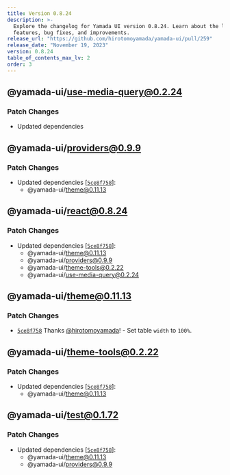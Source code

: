 ```yaml
---
title: Version 0.8.24
description: >-
  Explore the changelog for Yamada UI version 0.8.24. Learn about the latest
  features, bug fixes, and improvements.
release_url: "https://github.com/hirotomoyamada/yamada-ui/pull/259"
release_date: "November 19, 2023"
version: 0.8.24
table_of_contents_max_lv: 2
order: 3
---
```


## @yamada-ui/use-media-query@0.2.24

### Patch Changes

- Updated dependencies

## @yamada-ui/providers@0.9.9

### Patch Changes

- Updated dependencies \[[`5ce8f758`](https://github.com/hirotomoyamada/yamada-ui/commit/5ce8f75861750ef08e8a848e1a5d3d82295edfda)]:
  - @yamada-ui/theme@0.11.13

## @yamada-ui/react@0.8.24

### Patch Changes

- Updated dependencies \[[`5ce8f758`](https://github.com/hirotomoyamada/yamada-ui/commit/5ce8f75861750ef08e8a848e1a5d3d82295edfda)]:
  - @yamada-ui/theme@0.11.13
  - @yamada-ui/providers@0.9.9
  - @yamada-ui/theme-tools@0.2.22
  - @yamada-ui/use-media-query@0.2.24

## @yamada-ui/theme@0.11.13

### Patch Changes

- [`5ce8f758`](https://github.com/hirotomoyamada/yamada-ui/commit/5ce8f75861750ef08e8a848e1a5d3d82295edfda) Thanks [@hirotomoyamada](https://github.com/hirotomoyamada)! - Set table `width` to `100%`.

## @yamada-ui/theme-tools@0.2.22

### Patch Changes

- Updated dependencies \[[`5ce8f758`](https://github.com/hirotomoyamada/yamada-ui/commit/5ce8f75861750ef08e8a848e1a5d3d82295edfda)]:
  - @yamada-ui/theme@0.11.13

## @yamada-ui/test@0.1.72

### Patch Changes

- Updated dependencies \[[`5ce8f758`](https://github.com/hirotomoyamada/yamada-ui/commit/5ce8f75861750ef08e8a848e1a5d3d82295edfda)]:
  - @yamada-ui/theme@0.11.13
  - @yamada-ui/providers@0.9.9
